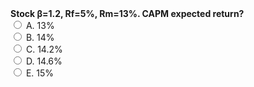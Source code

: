 ::: {.question-block}
<form onsubmit="event.preventDefault(); checkAnswer('module3_mcq_q96')" data-correct-answer="D">
<strong style="display: block;">Stock β=1.2, Rf=5%, Rm=13%. CAPM expected return?</strong>
<label><input type="radio" name="module3_mcq_q96" value="A"> A. 13%</label><br>
<label><input type="radio" name="module3_mcq_q96" value="B"> B. 14%</label><br>
<label><input type="radio" name="module3_mcq_q96" value="C"> C. 14.2%</label><br>
<label><input type="radio" name="module3_mcq_q96" value="D"> D. 14.6%</label><br>
<label><input type="radio" name="module3_mcq_q96" value="E"> E. 15%</label><br>
</form>
<div id="feedback-module3_mcq_q96" class="feedback" data-status="" style="display:none;">
✅ Correct: D. 5%+1.2×(13−5)%=14.6%.
</div>
:::
